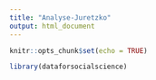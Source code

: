 ```yaml
---
title: "Analyse-Juretzko"
output: html_document
---
```


```r
knitr::opts_chunk$set(echo = TRUE)
```

```r
library(dataforsocialscience)


```

